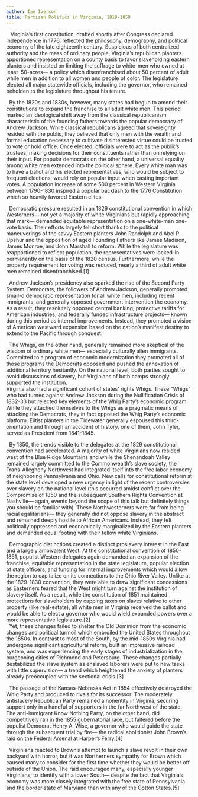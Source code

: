 ```yaml
---
author: Ian Iverson
title: Partisan Politics in Virginia, 1819-1859
---
```

   Virginia’s first constitution, drafted shortly after Congress declared independence in 1776, reflected the philosophy, demography, and political economy of the late eighteenth century. Suspicious of both centralized authority and the mass of ordinary people, Virginia’s republican planters apportioned representation on a county basis to favor slaveholding eastern planters and insisted on limiting the suffrage to white-men who owned at least  50-acres— a policy which disenfranchised about 50 percent of adult while men in addition to all women and people of color. The legislature elected all major statewide officials, including the governor, who remained beholden to the legislature throughout his tenure.

  By the 1820s and 1830s, however, many states had begun to amend their constitutions to expand the franchise to all adult white men. This period marked an ideological shift away from the classical republicanism characteristic of the founding fathers towards the popular democracy of Andrew Jackson. While classical republicans agreed that sovereignty resided with the public, they believed that only men with the wealth and formal education necessary to cultivate disinterested virtue could be trusted to vote or hold office. Once elected, officials were to act as the public’s trustees, making decisions for their constituents rather than on relying on their input. For popular democrats on the other hand, a universal equality among white men extended into the political sphere. Every white man was to have a ballot and his elected representatives, who would be subject to frequent elections, would rely on popular input when casting important votes. A population increase of some 500 percent in Western Virginia between 1790-1830 inspired a popular backlash to the 1776 Constitution which so heavily favored Eastern elites.

  Democratic pressure resulted in an 1829 constitutional convention in which Westerners— not yet a majority of white Virginians but rapidly approaching that mark— demanded equitable representation on a one-white-man one-vote basis. Their efforts largely fell short thanks to the political maneuverings of the savvy Eastern planters John Randolph and Abel P. Upshur and the opposition of aged Founding Fathers like James Madison, James Monroe, and John Marshall to reform. While the legislature was reapportioned to reflect population, the representatives were locked-in permanently on the basis of the 1820 census. Furthermore, while the property requirement for voting was reduced, nearly a third of adult white men remained disenfranchised.\[1\]

  Andrew Jackson’s presidency also sparked the rise of the Second Party System. Democrats, the followers of Andrew Jackson, generally promoted small-d democratic representation for all white men, including recent immigrants, and generally opposed government intervention the economy. As a result, they resolutely opposed central banking, protective tariffs for American industries, and federally funded infrastructure projects— known during this period as internal improvements. Instead, they promoted a vision of American westward expansion based on the nation’s manifest destiny to extend to the Pacific through conquest.

  The Whigs, on the other hand, generally remained more skeptical of the wisdom of ordinary white men— especially culturally alien immigrants. Committed to a program of economic modernization they promoted all of those programs the Democrats opposed and pushed the annexation of additional territory hesitantly. On the national level, both parties sought to avoid discussions of slavery, but Virginians of both camps strongly supported the institution.  
Virginia also had a significant cohort of states’ rights Whigs. These “Whigs” who had turned against Andrew Jackson during the Nullification Crisis of 1832-33 but rejected key elements of the Whig Party’s economic program. While they attached themselves to the Whigs as a pragmatic means of attacking the Democrats, they in fact opposed the Whig Party’s economic platform. Elitist planters in the Tidewater generally espoused this third-orientation and through an accident of history, one of them, John Tyler, served as President from 1841-1845.

  By 1850, the trends visible to the delegates at the 1829 constitutional convention had accelerated. A majority of white Virginians now resided west of the Blue Ridge Mountains and while the Shenandoah Valley remained largely committed to the Commonwealth’s slave society, the Trans-Allegheny Northwest had integrated itself into the free labor economy of neighboring Pennsylvania and Ohio. New calls for constitutional reform at the state level developed a new urgency in light of the recent controversies over slavery on the national level (this occurred amidst conflict over the Compromise of 1850 and the subsequent Southern Rights Convention at Nashville— again, events beyond the scope of this talk but definitely things you should be familiar with). These Northwesterners were far from being racial egalitarians— they generally did not oppose slavery in the abstract and remained deeply hostile to African Americans. Instead, they felt politically oppressed and economically marginalized by the Eastern planters and demanded equal footing with their fellow white Virginians.

  Demographic distinctions created a distinct proslavery interest in the East and a largely ambivalent West. At the constitutional convention of 1850-1851, populist Western delegates again demanded an expansion of the franchise, equitable representation in the state legislature, popular election of state officers, and funding for internal improvements which would allow the region to capitalize on its connections to the Ohio River Valley. Unlike at the 1829-1830 convention, they were able to draw significant concessions as Easterners feared that the West might turn against the institution of slavery itself. As a result, while the constitution of 1851 maintained protections for slaveholders by capping taxes on slaves relative to other property (like real-estate), all white men in Virginia received the ballot and would be able to elect a governor who would wield expanded powers over a more representative legislature.\[2\]  
  Yet, these changes failed to shelter the Old Dominion from the economic changes and political turmoil which embroiled the United States throughout the 1850s. In contrast to most of the South, by the mid-1850s Virginia had undergone significant agricultural reform, built an impressive railroad system, and was experiencing the early stages of industrialization in the burgeoning cities of Richmond and Petersburg. These changes partially destabilized the slave system as enslaved laborers were put to new tasks with little supervision— a trend which heightened the anxiety of planters already preoccupied with the sectional crisis.\[3\]

  The passage of the Kansas-Nebraska Act in 1854 effectively destroyed the Whig Party and produced to rivals for its successor. The moderately antislavery Republican Party remained a nonentity in Virginia, securing support only in a handful of supporters in the far Northwest of the state. The anti-immigrant Know Nothing Party, on the other hand, did competitively ran in the 1855 gubernatorial race, but faltered before the populist Democrat Henry A. Wise, a governor who would guide the state through the subsequent trial by fire— the radical abolitionist John Brown’s raid on the Federal Arsenal at Harper’s Ferry.\[4\]

  Virginians reacted to Brown’s attempt to launch a slave revolt in their own backyard with horror, but it was Northerners sympathy for Brown which caused many to consider for the first time whether they would be better off outside of the Union. The raid encouraged many, especially younger Virginians, to identify with a lower South— despite the fact that Virginia’s economy was more closely integrated with the free state of Pennsylvania and the border state of Maryland than with any of the Cotton States.\[5\]